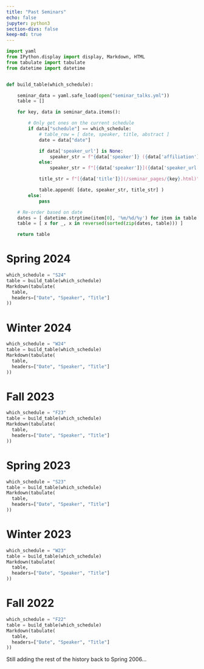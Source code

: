 ```yaml
---
title: "Past Seminars"
echo: false
jupyter: python3
section-divs: false
keep-md: true
---
```


```python
import yaml
from IPython.display import display, Markdown, HTML
from tabulate import tabulate
from datetime import datetime


def build_table(which_schedule):

    seminar_data = yaml.safe_load(open("seminar_talks.yml"))
    table = []

    for key, data in seminar_data.items():

        # Only get ones on the current schedule
        if data["schedule"] == which_schedule:
            # table_row = [ date, speaker, title, abstract ]
            date = data["date"]

            if data['speaker_url'] is None:
                speaker_str = f"{data['speaker']} ({data['affiliation']})"
            else:
                speaker_str = f"[{data['speaker']}]({data['speaker_url']}) ({data['affiliation']})"

            title_str = f"[{data['title']}](/seminar_pages/{key}.html)"

            table.append( [date, speaker_str, title_str] )
        else:
            pass

    # Re-order based on date
    dates = [ datetime.strptime(item[0], '%m/%d/%y') for item in table ]
    table = [ x for _, x in reversed(sorted(zip(dates, table))) ]

    return table

```

# Spring 2024
```python
which_schedule = "S24"
table = build_table(which_schedule)
Markdown(tabulate(
  table, 
  headers=["Date", "Speaker", "Title"]
))
```


# Winter 2024
```python
which_schedule = "W24"
table = build_table(which_schedule)
Markdown(tabulate(
  table, 
  headers=["Date", "Speaker", "Title"]
))
```


# Fall 2023
```python
which_schedule = "F23"
table = build_table(which_schedule)
Markdown(tabulate(
  table, 
  headers=["Date", "Speaker", "Title"]
))
```


# Spring 2023
```python
which_schedule = "S23"
table = build_table(which_schedule)
Markdown(tabulate(
  table, 
  headers=["Date", "Speaker", "Title"]
))
```

# Winter 2023
```python
which_schedule = "W23"
table = build_table(which_schedule)
Markdown(tabulate(
  table, 
  headers=["Date", "Speaker", "Title"]
))
```

# Fall 2022
```python
which_schedule = "F22"
table = build_table(which_schedule)
Markdown(tabulate(
  table, 
  headers=["Date", "Speaker", "Title"]
))
```

Still adding the rest of the history back to Spring 2006...




